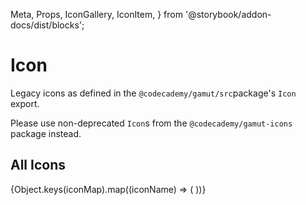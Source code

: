   Meta,
  Props,
  IconGallery,
  IconItem,
} from '@storybook/addon-docs/dist/blocks';

<Meta title="Deprecated/Atoms/Icon" componet={Icon} />

# Icon

<StoryStatus status="deprecated" />

Legacy icons as defined in the `@codecademy/gamut/src`package's `Icon` export.

Please use non-deprecated `Icon`s from the `@codecademy/gamut-icons` package instead.

<Props of={Icon} />

## All Icons

<IconGallery>
  {Object.keys(iconMap).map((iconName) => (
    <IconItem key={iconName} name={iconName}>
      <Icon key={iconName} name={iconName} />
    </IconItem>
  ))}
</IconGallery>
